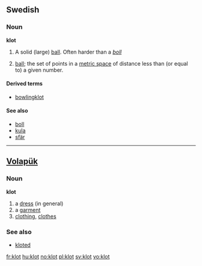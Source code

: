==Swedish==

===Noun===
{{sv-noun-n-zero}}
'''klot''' {{n}}

# A solid (large) [[ball]]. Often harder than a ''[[boll#Swedish|boll]]''
# {{mathematics|lang=sv}} [[ball]]; the set of points in a [[metric space]] of distance less than (or equal to) a given number.

====Derived terms====
*[[bowlingklot]]

====See also====
*[[boll]]
*[[kula]]
*[[sfär]]

----

==[[Volapük]]==

===Noun===
'''klot'''

# a [[dress]] (in general)
# a [[garment]]
# [[clothing]], [[clothes]]

===See also===
*[[kloted]]

[[fr:klot]]
[[hu:klot]]
[[no:klot]]
[[pl:klot]]
[[sv:klot]]
[[vo:klot]]